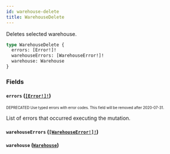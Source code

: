 ```yaml
---
id: warehouse-delete
title: WarehouseDelete
---
```


Deletes selected warehouse.

```graphql
type WarehouseDelete {
  errors: [Error!]!
  warehouseErrors: [WarehouseError!]!
  warehouse: Warehouse
}
```

### Fields

#### `errors` ([`[Error!]!`](/api-reference/objects/error.mdx))

<sub><sup><span className="deprecatedTag">DEPRECATED</span> Use typed errors with error codes. This field will be removed after 2020-07-31.</sup></sub>

List of errors that occurred executing the mutation.

#### `warehouseErrors` ([`[WarehouseError!]!`](/api-reference/objects/warehouse-error.mdx))

#### `warehouse` ([`Warehouse`](/api-reference/objects/warehouse.mdx))
